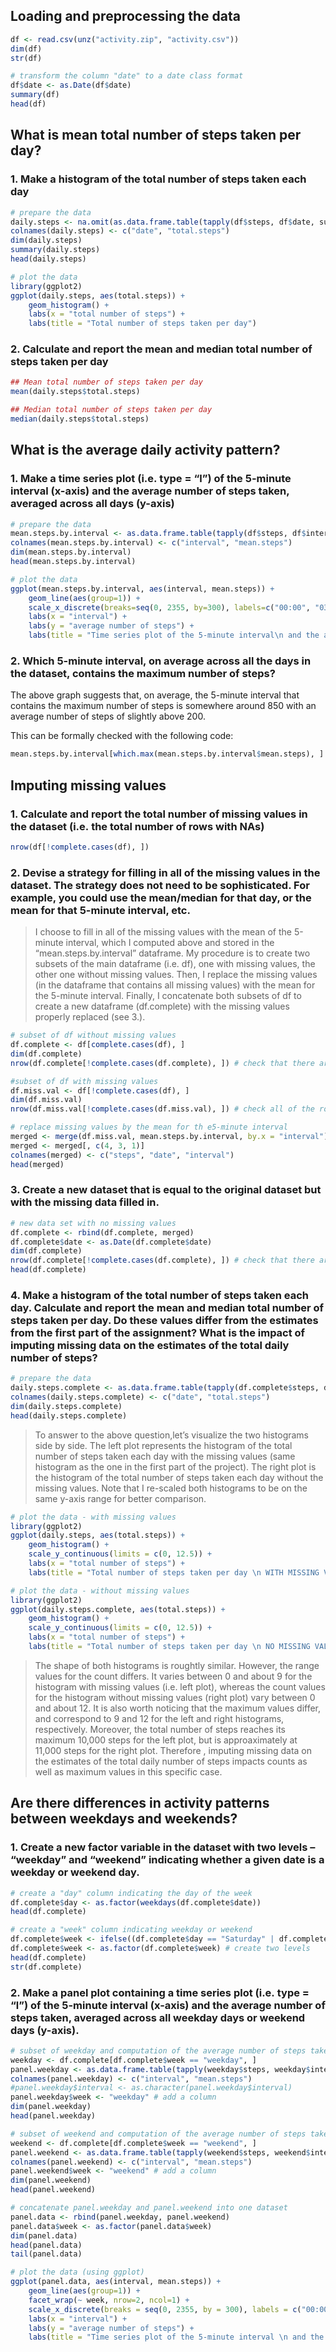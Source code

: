 ## Loading and preprocessing the data
```r
df <- read.csv(unz("activity.zip", "activity.csv"))
dim(df)
str(df)

# transform the column "date" to a date class format
df$date <- as.Date(df$date)
summary(df)
head(df)
```

## What is mean total number of steps taken per day?
### 1. Make a histogram of the total number of steps taken each day
```r
# prepare the data
daily.steps <- na.omit(as.data.frame.table(tapply(df$steps, df$date, sum)))
colnames(daily.steps) <- c("date", "total.steps")
dim(daily.steps)
summary(daily.steps)
head(daily.steps)

# plot the data
library(ggplot2)
ggplot(daily.steps, aes(total.steps)) +
    geom_histogram() +
    labs(x = "total number of steps") +
    labs(title = "Total number of steps taken per day")
```

### 2. Calculate and report the mean and median total number of steps taken per day
```r
## Mean total number of steps taken per day
mean(daily.steps$total.steps)

## Median total number of steps taken per day
median(daily.steps$total.steps)
```

## What is the average daily activity pattern?
### 1. Make a time series plot (i.e. type = "l") of the 5-minute interval (x-axis) and the average number of steps taken, averaged across all days (y-axis)

```r
# prepare the data
mean.steps.by.interval <- as.data.frame.table(tapply(df$steps, df$interval, mean, na.rm=TRUE))
colnames(mean.steps.by.interval) <- c("interval", "mean.steps")
dim(mean.steps.by.interval)
head(mean.steps.by.interval)

# plot the data
ggplot(mean.steps.by.interval, aes(interval, mean.steps)) +
    geom_line(aes(group=1)) + 
    scale_x_discrete(breaks=seq(0, 2355, by=300), labels=c("00:00", "03:00", "06:00", "09:00", "12:00", "15:00", "18:00", "21:00")) + 
    labs(x = "interval") +
    labs(y = "average number of steps") +
    labs(title = "Time series plot of the 5-minute interval\n and the average number of steps taken,\n averaged accross all days")
```

### 2. Which 5-minute interval, on average across all the days in the dataset, contains the maximum number of steps?
The above graph suggests that, on average, the 5-minute interval that contains the maximum number of steps is somewhere around 850 with an average number of steps of slightly above 200.

This can be formally checked with the following code:
```r
mean.steps.by.interval[which.max(mean.steps.by.interval$mean.steps), ]
```

## Imputing missing values
### 1. Calculate and report the total number of missing values in the dataset (i.e. the total number of rows with NAs)

```r
nrow(df[!complete.cases(df), ])
```

### 2. Devise a strategy for filling in all of the missing values in the dataset. The strategy does not need to be sophisticated. For example, you could use the mean/median for that day, or the mean for that 5-minute interval, etc.
> I choose to fill in all of the missing values with the mean of the 5-minute interval, which I computed above and stored in the "mean.steps.by.interval" dataframe. My procedure is to create two subsets of the main dataframe (i.e. df), one with missing values, the other one without missing values. Then, I replace the missing values (in the dataframe that contains all missing values) with the mean for the 5-minute interval. Finally, I concatenate both subsets of df to create a new dataframe (df.complete) with the missing values properly replaced (see 3.).

```r
# subset of df without missing values
df.complete <- df[complete.cases(df), ] 
dim(df.complete)
nrow(df.complete[!complete.cases(df.complete), ]) # check that there are zero rows with missing values

#subset of df with missing values
df.miss.val <- df[!complete.cases(df), ]
dim(df.miss.val)
nrow(df.miss.val[!complete.cases(df.miss.val), ]) # check all of the rows have missing values

# replace missing values by the mean for th e5-minute interval
merged <- merge(df.miss.val, mean.steps.by.interval, by.x = "interval") 
merged <- merged[, c(4, 3, 1)]
colnames(merged) <- c("steps", "date", "interval")
head(merged)
```

### 3. Create a new dataset that is equal to the original dataset but with the missing data filled in.
```r
# new data set with no missing values
df.complete <- rbind(df.complete, merged)
df.complete$date <- as.Date(df.complete$date)
dim(df.complete)
nrow(df.complete[!complete.cases(df.complete), ]) # check that there are no missing values
head(df.complete)
```

### 4. Make a histogram of the total number of steps taken each day. Calculate and report the mean and median total number of steps taken per day. Do these values differ from the estimates from the first part of the assignment? What is the impact of imputing missing data on the estimates of the total daily number of steps?
```r
# prepare the data
daily.steps.complete <- as.data.frame.table(tapply(df.complete$steps, df.complete$date, sum))
colnames(daily.steps.complete) <- c("date", "total.steps")
dim(daily.steps.complete)
head(daily.steps.complete)
```
> To answer to the above question,let's visualize the two histograms side by side. The left plot represents the histogram of the total number of steps taken each day with the missing values (same histogram as the one in the first part of the project). The right plot is the histogram of the total number of steps taken each day without the missing values. Note that I re-scaled both histograms to be on the same y-axis range for better comparison.

```r
# plot the data - with missing values
library(ggplot2)
ggplot(daily.steps, aes(total.steps)) +
    geom_histogram() +
    scale_y_continuous(limits = c(0, 12.5)) +
    labs(x = "total number of steps") +
    labs(title = "Total number of steps taken per day \n WITH MISSING VALUES")

# plot the data - without missing values
library(ggplot2)
ggplot(daily.steps.complete, aes(total.steps)) +
    geom_histogram() +
    scale_y_continuous(limits = c(0, 12.5)) +
    labs(x = "total number of steps") +
    labs(title = "Total number of steps taken per day \n NO MISSING VALUES")
```
> The shape of both histograms is roughtly similar. However, the range values for the count differs. It varies between 0 and about 9 for the histogram with missing values (i.e. left plot), whereas the count values for the histogram without missing values (right plot) vary between 0 and about 12. It is also worth noticing that the maximum values differ, and correspond to 9 and 12 for the left and right histograms, respectively. Moreover, the total number of steps reaches its maximum 10,000 steps for the left plot, but is approaximately at 11,000 steps for the right plot. Therefore , imputing missing data on the estimates of the total daily number of steps impacts counts as well as maximum values in this specific case.  

## Are there differences in activity patterns between weekdays and weekends?
### 1. Create a new factor variable in the dataset with two levels – “weekday” and “weekend” indicating whether a given date is a weekday or weekend day.
```r
# create a "day" column indicating the day of the week
df.complete$day <- as.factor(weekdays(df.complete$date))
head(df.complete)

# create a "week" column indicating weekday or weekend
df.complete$week <- ifelse((df.complete$day == "Saturday" | df.complete$day == "Sunday"), "weekend", "weekday")
df.complete$week <- as.factor(df.complete$week) # create two levels
head(df.complete)
str(df.complete)
```

### 2. Make a panel plot containing a time series plot (i.e. type = "l") of the 5-minute interval (x-axis) and the average number of steps taken, averaged across all weekday days or weekend days (y-axis).

```r
# subset of weekday and computation of the average number of steps taken
weekday <- df.complete[df.complete$week == "weekday", ] 
panel.weekday <- as.data.frame.table(tapply(weekday$steps, weekday$interval, mean))
colnames(panel.weekday) <- c("interval", "mean.steps")
#panel.weekday$interval <- as.character(panel.weekday$interval)
panel.weekday$week <- "weekday" # add a column
dim(panel.weekday)
head(panel.weekday)

# subset of weekend and computation of the average number of steps taken
weekend <- df.complete[df.complete$week == "weekend", ] 
panel.weekend <- as.data.frame.table(tapply(weekend$steps, weekend$interval, mean))
colnames(panel.weekend) <- c("interval", "mean.steps")
panel.weekend$week <- "weekend" # add a column
dim(panel.weekend)
head(panel.weekend)

# concatenate panel.weekday and panel.weekend into one dataset
panel.data <- rbind(panel.weekday, panel.weekend)
panel.data$week <- as.factor(panel.data$week)
dim(panel.data)
head(panel.data)
tail(panel.data)

# plot the data (using ggplot)
ggplot(panel.data, aes(interval, mean.steps)) +
    geom_line(aes(group=1)) + 
    facet_wrap(~ week, nrow=2, ncol=1) +
    scale_x_discrete(breaks = seq(0, 2355, by = 300), labels = c("00:00", "03:00", "06:00", "09:00", "12:00", "15:00", "18:00", "21:00")) +
    labs(x = "interval") +
    labs(y = "average number of steps") +
    labs(title = "Time series plot of the 5-minute interval \n and the average number of steps taken, \n averaged across all weekday days or weekend days")
```

